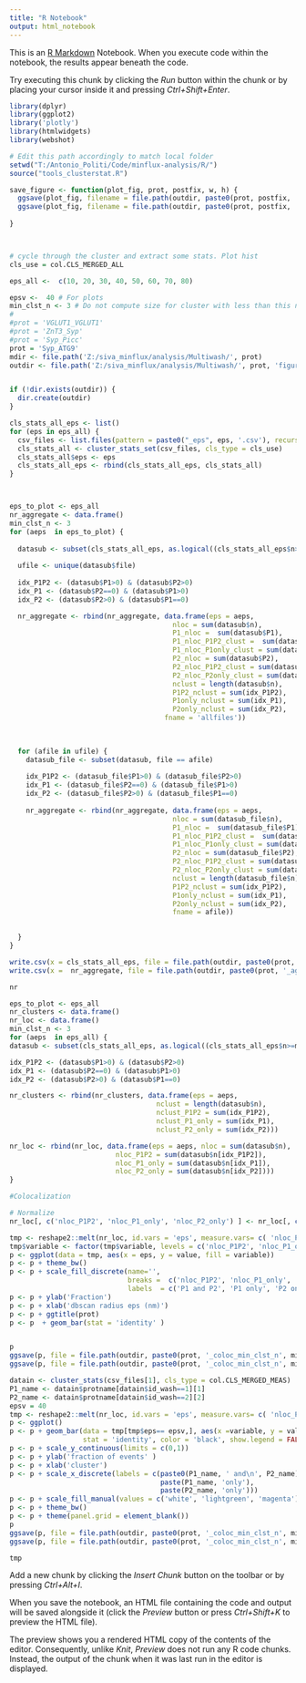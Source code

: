 ```yaml
---
title: "R Notebook"
output: html_notebook
---
```


This is an [R Markdown](http://rmarkdown.rstudio.com) Notebook. When you execute code within the notebook, the results appear beneath the code. 

Try executing this chunk by clicking the *Run* button within the chunk or by placing your cursor inside it and pressing *Ctrl+Shift+Enter*. 

```r
library(dplyr)
library(ggplot2)
library('plotly')
library(htmlwidgets)
library(webshot)

# Edit this path accordingly to match local folder 
setwd("T:/Antonio_Politi/Code/minflux-analysis/R/")
source("tools_clusterstat.R")

save_figure <- function(plot_fig, prot, postfix, w, h) {
  ggsave(plot_fig, filename = file.path(outdir, paste0(prot, postfix, '.pdf')), width = w, height = h, unit = 'cm')
  ggsave(plot_fig, filename = file.path(outdir, paste0(prot, postfix, '.png')), width = w, height = h, unit = 'cm')
  
}




```

```r
# cycle through the cluster and extract some stats. Plot hist
cls_use = col.CLS_MERGED_ALL

eps_all <-  c(10, 20, 30, 40, 50, 60, 70, 80)

epsv <-  40 # For plots
min_clst_n <- 3 # Do not compute size for cluster with less than this number of events
#
#prot = 'VGLUT1_VGLUT1'
#prot = 'ZnT3_Syp'
#prot = 'Syp_Picc'
prot = 'Syp_ATG9'
mdir <- file.path('Z:/siva_minflux/analysis/Multiwash/', prot)
outdir <- file.path('Z:/siva_minflux/analysis/Multiwash/', prot, 'figures')


if (!dir.exists(outdir)) {
  dir.create(outdir)
}

cls_stats_all_eps <- list()
for (eps in eps_all) {
  csv_files <- list.files(pattern = paste0("_eps", eps, '.csv'), recursive = TRUE, path = mdir, full.names = TRUE)
  cls_stats_all <- cluster_stats_set(csv_files, cls_type = cls_use)
  cls_stats_all$eps <- eps
  cls_stats_all_eps <- rbind(cls_stats_all_eps, cls_stats_all)
}




```

```r

eps_to_plot <- eps_all
nr_aggregate <- data.frame()
min_clst_n <- 3
for (aeps  in eps_to_plot) {
  
  datasub <- subset(cls_stats_all_eps, as.logical((cls_stats_all_eps$n>=min_clst_n ) * (cls_stats_all_eps$eps == aeps)))
  
  ufile <- unique(datasub$file)
  
  idx_P1P2 <- (datasub$P1>0) & (datasub$P2>0)
  idx_P1 <- (datasub$P2==0) & (datasub$P1>0)
  idx_P2 <- (datasub$P2>0) & (datasub$P1==0)

  nr_aggregate <- rbind(nr_aggregate, data.frame(eps = aeps, 
                                        nloc = sum(datasub$n),
                                        P1_nloc =  sum(datasub$P1), 
                                        P1_nloc_P1P2_clust =  sum(datasub$P1[idx_P1P2]), 
                                        P1_nloc_P1only_clust = sum(datasub$P1[idx_P1]), 
                                        P2_nloc = sum(datasub$P2), 
                                        P2_nloc_P1P2_clust = sum(datasub$P2[idx_P1P2]), 
                                        P2_nloc_P2only_clust = sum(datasub$P2[idx_P2]),
                                        nclust = length(datasub$n), 
                                        P1P2_nclust = sum(idx_P1P2), 
                                        P1only_nclust = sum(idx_P1), 
                                        P2only_nclust = sum(idx_P2),
                                      fname = 'allfiles'))
    

  
  for (afile in ufile) {
    datasub_file <- subset(datasub, file == afile)
  
    idx_P1P2 <- (datasub_file$P1>0) & (datasub_file$P2>0)
    idx_P1 <- (datasub_file$P2==0) & (datasub_file$P1>0)
    idx_P2 <- (datasub_file$P2>0) & (datasub_file$P1==0)
    
    nr_aggregate <- rbind(nr_aggregate, data.frame(eps = aeps,
                                        nloc = sum(datasub_file$n),
                                        P1_nloc =  sum(datasub_file$P1), 
                                        P1_nloc_P1P2_clust =  sum(datasub_file$P1[idx_P1P2]), 
                                        P1_nloc_P1only_clust = sum(datasub_file$P1[idx_P1]), 
                                        P2_nloc = sum(datasub_file$P2), 
                                        P2_nloc_P1P2_clust = sum(datasub_file$P2[idx_P1P2]), 
                                        P2_nloc_P2only_clust = sum(datasub_file$P2[idx_P2]),
                                        nclust = length(datasub_file$n), 
                                        P1P2_nclust = sum(idx_P1P2), 
                                        P1only_nclust = sum(idx_P1), 
                                        P2only_nclust = sum(idx_P2),
                                        fname = afile))
    

  }
}

```

```r
write.csv(x = cls_stats_all_eps, file = file.path(outdir, paste0(prot, '_raw_coloc_data.csv' )), row.names = FALSE)
write.csv(x =  nr_aggregate, file = file.path(outdir, paste0(prot, '_aggregate_coloc_data.csv' )), row.names = FALSE)

```


```r
nr

```


```r
eps_to_plot <- eps_all
nr_clusters <- data.frame()
nr_loc <- data.frame()
min_clst_n <- 3
for (aeps  in eps_all) {
datasub <- subset(cls_stats_all_eps, as.logical((cls_stats_all_eps$n>=min_clst_n ) * (cls_stats_all_eps$eps == aeps)))

idx_P1P2 <- (datasub$P1>0) & (datasub$P2>0)
idx_P1 <- (datasub$P2==0) & (datasub$P1>0)
idx_P2 <- (datasub$P2>0) & (datasub$P1==0)

nr_clusters <- rbind(nr_clusters, data.frame(eps = aeps, 
                                    nclust = length(datasub$n), 
                                    nclust_P1P2 = sum(idx_P1P2), 
                                    nclust_P1_only = sum(idx_P1), 
                                    nclust_P2_only = sum(idx_P2)))

nr_loc <- rbind(nr_loc, data.frame(eps = aeps, nloc = sum(datasub$n), 
                          nloc_P1P2 = sum(datasub$n[idx_P1P2]), 
                          nloc_P1_only = sum(datasub$n[idx_P1]), 
                          nloc_P2_only = sum(datasub$n[idx_P2])))
}

#Colocalization 

# Normalize 
nr_loc[, c('nloc_P1P2', 'nloc_P1_only', 'nloc_P2_only') ] <- nr_loc[, c('nloc_P1P2', 'nloc_P1_only', 'nloc_P2_only') ]/nr_loc$nloc

tmp <- reshape2::melt(nr_loc, id.vars = 'eps', measure.vars= c( 'nloc_P1P2', 'nloc_P2_only','nloc_P1_only' ))
tmp$variable <- factor(tmp$variable, levels = c('nloc_P1P2', 'nloc_P1_only', 'nloc_P2_only'))
p <- ggplot(data = tmp, aes(x = eps, y = value, fill = variable))
p <- p + theme_bw()
p <- p + scale_fill_discrete(name='', 
                             breaks =  c('nloc_P1P2', 'nloc_P1_only', 'nloc_P2_only'), 
                             labels  = c('P1 and P2', 'P1 only', 'P2 only'))
p <- p + ylab('Fraction')
p <- p + xlab('dbscan radius eps (nm)')
p <- p + ggtitle(prot)
p <- p  + geom_bar(stat = 'identity' )


p
ggsave(p, file = file.path(outdir, paste0(prot, '_coloc_min_clst_n', min_clst_n, '.png')))
ggsave(p, file = file.path(outdir, paste0(prot, '_coloc_min_clst_n', min_clst_n,'.pdf')))


```




```r
datain <- cluster_stats(csv_files[1], cls_type = col.CLS_MERGED_MEAS)
P1_name <- datain$protname[datain$id_wash==1][1]
P2_name <- datain$protname[datain$id_wash==2][2]
epsv = 40
tmp <- reshape2::melt(nr_loc, id.vars = 'eps', measure.vars= c( 'nloc_P1P2', 'nloc_P2_only','nloc_P1_only' ))
p <- ggplot() 
p <- p + geom_bar(data = tmp[tmp$eps== epsv,], aes(x =variable, y = value, fill = variable ),  
                  stat = 'identity', color = 'black', show.legend = FALSE)
p <- p + scale_y_continuous(limits = c(0,1))
p <- p + ylab('fraction of events' )
p <- p + xlab('cluster')
p <- p + scale_x_discrete(labels = c(paste0(P1_name, ' and\n', P2_name), 
                                     paste(P1_name, 'only'), 
                                     paste(P2_name, 'only')))
p <- p + scale_fill_manual(values = c('white', 'lightgreen', 'magenta'))
p <- p + theme_bw()
p <- p + theme(panel.grid = element_blank())
p
ggsave(p, file = file.path(outdir, paste0(prot, '_coloc_min_clst_n', min_clst_n, 'eps',epsv,  '.png')),        width = 10, height = 10, unit = 'cm')
ggsave(p, file = file.path(outdir, paste0(prot, '_coloc_min_clst_n', min_clst_n, 'eps',epsv,'.pdf')),        width = 10, height = 10, unit = 'cm')

```
```r
tmp
```



Add a new chunk by clicking the *Insert Chunk* button on the toolbar or by pressing *Ctrl+Alt+I*.

When you save the notebook, an HTML file containing the code and output will be saved alongside it (click the *Preview* button or press *Ctrl+Shift+K* to preview the HTML file).

The preview shows you a rendered HTML copy of the contents of the editor. Consequently, unlike *Knit*, *Preview* does not run any R code chunks. Instead, the output of the chunk when it was last run in the editor is displayed.
